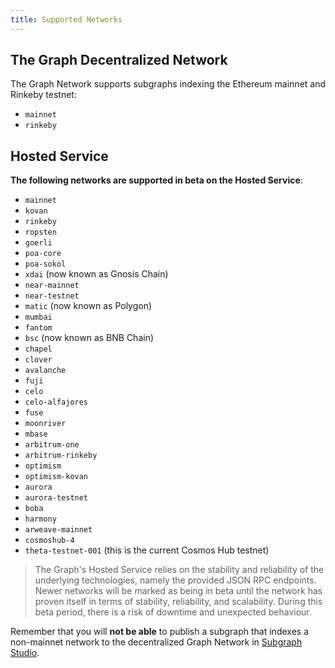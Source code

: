 ```yaml
---
title: Supported Networks
---
```


## The Graph Decentralized Network

The Graph Network supports subgraphs indexing the Ethereum mainnet and Rinkeby testnet:

- `mainnet`
- `rinkeby`

## Hosted Service

**The following networks are supported in beta on the Hosted Service**:

- `mainnet`
- `kovan`
- `rinkeby`
- `ropsten`
- `goerli`
- `poa-core`
- `poa-sokol`
- `xdai` (now known as Gnosis Chain)
- `near-mainnet`
- `near-testnet`
- `matic` (now known as Polygon)
- `mumbai`
- `fantom`
- `bsc` (now known as BNB Chain)
- `chapel`
- `clover`
- `avalanche`
- `fuji`
- `celo`
- `celo-alfajores`
- `fuse`
- `moonriver`
- `mbase`
- `arbitrum-one`
- `arbitrum-rinkeby`
- `optimism`
- `optimism-kovan`
- `aurora`
- `aurora-testnet`
- `boba`
- `harmony`
- `arweave-mainnet`
- `cosmoshub-4`
- `theta-testnet-001` (this is the current Cosmos Hub testnet)

> The Graph's Hosted Service relies on the stability and reliability of the underlying technologies, namely the provided JSON RPC endpoints. Newer networks will be marked as being in beta until the network has proven itself in terms of stability, reliability, and scalability. During this beta period, there is a risk of downtime and unexpected behaviour.

Remember that you will **not be able** to publish a subgraph that indexes a non-mainnet network to the decentralized Graph Network in [Subgraph Studio](/deploying/subgraph-studio).
